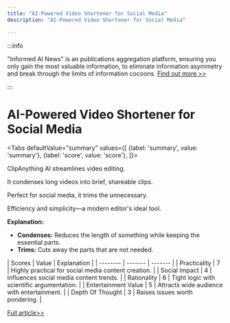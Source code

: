 ```yaml
---
title: "AI-Powered Video Shortener for Social Media"
description: "AI-Powered Video Shortener for Social Media"

---
```



:::info

"Informed AI News" is an publications aggregation platform, ensuring you only gain the most valuable information, to eliminate information asymmetry and break through the limits of information cocoons.  [Find out more >>](/)

:::

# AI-Powered Video Shortener for Social Media


<Tabs
	defaultValue="summary"
	values={[
	{label: 'summary', value: 'summary'},
	{label: 'score', value: 'score'},
]}>
<TabItem value="summary">


ClipAnything AI streamlines video editing.

It condenses long videos into brief, shareable clips.

Perfect for social media, it trims the unnecessary.

Efficiency and simplicity—a modern editor's ideal tool.

**Explanation:**
- **Condenses:** Reduces the length of something while keeping the essential parts.
- **Trims:** Cuts away the parts that are not needed.
</TabItem>
<TabItem value="score">
	| Scores     | Value   | Explanation |
	| -------- | ------- | ------- |
	| Practicality  | 7    | Highly practical for social media content creation.    |
	| Social Impact | 4     | Influences social media content trends.    |
	| Rationality    | 6    | Tight logic with scientific argumentation.    |
	| Entertainment Value    | 5    | Attracts wide audience with entertainment.    |
	| Depth Of Thought    | 3    | Raises issues worth pondering.    |
</TabItem>
</Tabs>

[Full article>>](https://www.vadoo.tv/clipanything)
